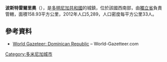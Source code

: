 {{Coord|18|33|0|N|71|37|48|W|display=title}}

'''波斯特雷爾里奧'''（{{lang-es|Postrer Río}}），是[[多明尼加共和國|多明尼加共和國]]的城鎮，位於該國西南部，由[[獨立省|獨立省]]負責管轄，面積158.93平方公里，2012年人口5,289，人口密度每平方公里33人。

==參考資料==
*[https://archive.is/20121204181725/http://world-gazetteer.com/wg.php?x=&men=gcis&lng=en&des=wg&geo=-65&srt=npan&col=abcdefghinoq&msz=1500&pt=c&va=x World Gazeteer: Dominican Republic] – World-Gazetteer.com

{{DominicanRepublic-geo-stub}}
[[Category:多米尼加城市|Category:多米尼加城市]]